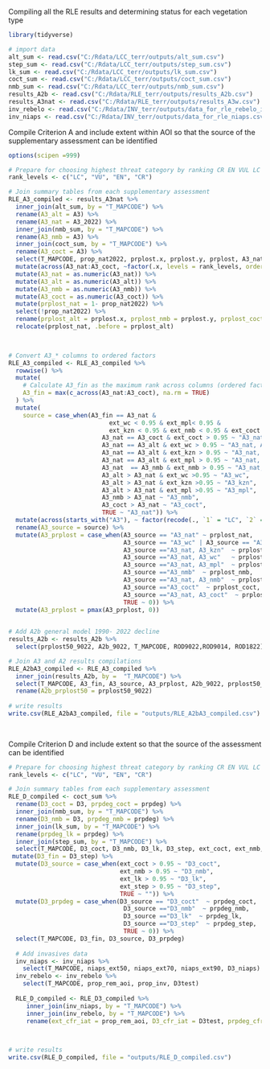 Compiling all the RLE results and determining status for each vegetation type

```r
library(tidyverse)

# import data
alt_sum <- read.csv("C:/Rdata/LCC_terr/outputs/alt_sum.csv")
step_sum <- read.csv("C:/Rdata/LCC_terr/outputs/step_sum.csv")
lk_sum <- read.csv("C:/Rdata/LCC_terr/outputs/lk_sum.csv")
coct_sum <- read.csv("C:/Rdata/LCC_terr/outputs/coct_sum.csv")
nmb_sum <- read.csv("C:/Rdata/LCC_terr/outputs/nmb_sum.csv")
results_A2b <- read.csv("C:/Rdata/RLE_terr/outputs/results_A2b.csv")
results_A3nat <- read.csv("C:/Rdata/RLE_terr/outputs/results_A3w.csv")
inv_rebelo <- read.csv("C:/Rdata/INV_terr/outputs/data_for_rle_rebelo_invwc.csv")
inv_niaps <- read.csv("C:/Rdata/INV_terr/outputs/data_for_rle_niaps.csv")
```

Compile Criterion A and include extent within AOI so that the source of the supplementary assessment can be identified

```r
options(scipen =999)

# Prepare for choosing highest threat category by ranking CR EN VUL LC
rank_levels <- c("LC", "VU", "EN", "CR")

# Join summary tables from each supplementary assessment
RLE_A3_compiled <- results_A3nat %>%
  inner_join(alt_sum, by = "T_MAPCODE") %>%
  rename(A3_alt = A3) %>%
  rename(A3_nat = A3_2022) %>%
  inner_join(nmb_sum, by = "T_MAPCODE") %>%
  rename(A3_nmb = A3) %>%
  inner_join(coct_sum, by = "T_MAPCODE") %>%
  rename(A3_coct = A3) %>%
  select(T_MAPCODE, prop_nat2022, prplost.x, prplost.y, prplost, A3_nat, A3_alt, A3_nmb,  A3_coct, ext_wc, ext_kzn, ext_mpl, ext_nmb, ext_coct) %>%
  mutate(across(A3_nat:A3_coct, ~factor(.x, levels = rank_levels, ordered = TRUE))) %>%
  mutate(A3_nat = as.numeric(A3_nat)) %>%
  mutate(A3_alt = as.numeric(A3_alt)) %>%
  mutate(A3_nmb = as.numeric(A3_nmb)) %>%
  mutate(A3_coct = as.numeric(A3_coct)) %>%
  mutate(prplost_nat = 1- prop_nat2022) %>%
  select(!prop_nat2022) %>%
  rename(prplost_alt = prplost.x, prplost_nmb = prplost.y, prplost_coct = prplost ) %>%
  relocate(prplost_nat, .before = prplost_alt)
  


# Convert A3_* columns to ordered factors
RLE_A3_compiled <- RLE_A3_compiled %>%
  rowwise() %>%
  mutate(
    # Calculate A3_fin as the maximum rank across columns (ordered factors are automatically ranked)
    A3_fin = max(c_across(A3_nat:A3_coct), na.rm = TRUE)
  ) %>%
  mutate(
    source = case_when(A3_fin == A3_nat & 
                            ext_wc < 0.95 & ext_mpl< 0.95 &  
                            ext_kzn < 0.95 & ext_nmb < 0.95 & ext_coct < 0.95 ~ "A3_nat",
                          A3_nat == A3_coct & ext_coct > 0.95 ~ "A3_nat, A3_coct",
                          A3_nat == A3_alt & ext_wc > 0.95 ~ "A3_nat, A3_wc",
                          A3_nat == A3_alt & ext_kzn > 0.95 ~ "A3_nat, A3_kzn",
                          A3_nat == A3_alt & ext_mpl > 0.95 ~ "A3_nat, A3_mpl",
                          A3_nat  == A3_nmb & ext_nmb > 0.95 ~ "A3_nat, A3_nmb",
                          A3_alt > A3_nat & ext_wc >0.95 ~ "A3_wc",
                          A3_alt > A3_nat & ext_kzn >0.95 ~ "A3_kzn",
                          A3_alt > A3_nat & ext_mpl >0.95 ~ "A3_mpl",
                          A3_nmb > A3_nat ~ "A3_nmb", 
                          A3_coct > A3_nat ~ "A3_coct", 
                          TRUE ~ "A3_nat")) %>%
  mutate(across(starts_with("A3"), ~ factor(recode(., `1` = "LC", `2` = "VU", `3` = "EN", `4` = "CR"), levels = rank_levels, ordered = TRUE))) %>%
  rename(A3_source = source) %>%
  mutate(A3_prplost = case_when(A3_source == "A3_nat" ~ prplost_nat,
                                A3_source == "A3_wc" | A3_source == "A3_kzn" | A3_source == "A3_mpl"  ~ prplost_alt, 
                                A3_source =="A3_nat, A3_kzn"  ~ prplost_alt, 
                                A3_source =="A3_nat, A3_wc"   ~ prplost_alt, 
                                A3_source =="A3_nat, A3_mpl"  ~ prplost_alt,  
                                A3_source =="A3_nmb"  ~ prplost_nmb, 
                                A3_source =="A3_nat, A3_nmb"  ~ prplost_nmb, 
                                A3_source =="A3_coct"  ~ prplost_coct, 
                                A3_source =="A3_nat, A3_coct"  ~ prplost_coct,
                                TRUE ~ 0)) %>%
  mutate(A3_prplost = pmax(A3_prplost, 0)) 

 
# Add A2b general model 1990- 2022 decline
results_A2b <- results_A2b %>%
  select(prplost50_9022, A2b_9022, T_MAPCODE, ROD9022,ROD9014, ROD1822)

# Join A3 and A2 results compilations
RLE_A2bA3_compiled <- RLE_A3_compiled %>%
  inner_join(results_A2b, by =  "T_MAPCODE") %>%
  select(T_MAPCODE, A3_fin, A3_source, A3_prplost, A2b_9022, prplost50_9022, ROD9022, ROD9014, ROD1822) %>%
  rename(A2b_prplost50 = prplost50_9022)
 
# write results
write.csv(RLE_A2bA3_compiled, file = "outputs/RLE_A2bA3_compiled.csv")                               
                              
   
```

Compile Criterion D and include extent so that the source of the assessment can be identified

```r

# Prepare for choosing highest threat category by ranking CR EN VUL LC
rank_levels <- c("LC", "VU", "EN", "CR")

# Join summary tables from each supplementary assessment
RLE_D_compiled <- coct_sum %>%
  rename(D3_coct = D3, prpdeg_coct = prpdeg) %>%
  inner_join(nmb_sum, by = "T_MAPCODE") %>%
  rename(D3_nmb = D3, prpdeg_nmb = prpdeg) %>%
  inner_join(lk_sum, by = "T_MAPCODE") %>%
  rename(prpdeg_lk = prpdeg) %>%
  inner_join(step_sum, by = "T_MAPCODE") %>%
  select(T_MAPCODE, D3_coct, D3_nmb, D3_lk, D3_step, ext_coct, ext_nmb, ext_lk, ext_step, prpdeg_coct, prpdeg_nmb, prpdeg_lk, prpdeg_step) %>%
 mutate(D3_fin = D3_step) %>%
  mutate(D3_source = case_when(ext_coct > 0.95 ~ "D3_coct", 
                               ext_nmb > 0.95 ~ "D3_nmb", 
                               ext_lk > 0.95 ~ "D3_lk", 
                               ext_step > 0.95 ~ "D3_step", 
                               TRUE ~ "")) %>%
  mutate(D3_prpdeg = case_when(D3_source == "D3_coct"  ~ prpdeg_coct, 
                                D3_source =="D3_nmb"  ~ prpdeg_nmb,  
                                D3_source =="D3_lk"  ~ prpdeg_lk,  
                                D3_source =="D3_step"  ~ prpdeg_step,   
                                TRUE ~ 0)) %>%
  select(T_MAPCODE, D3_fin, D3_source, D3_prpdeg) 
  
  # Add invasives data
  inv_niaps <- inv_niaps %>%
    select(T_MAPCODE, niaps_ext50, niaps_ext70, niaps_ext90, D3_niaps)
  inv_rebelo <- inv_rebelo %>%
    select(T_MAPCODE, prop_rem_aoi, prop_inv, D3test)
  
  RLE_D_compiled <- RLE_D3_compiled %>%
     inner_join(inv_niaps, by = "T_MAPCODE") %>%
     inner_join(inv_rebelo, by = "T_MAPCODE") %>%
     rename(ext_cfr_iat = prop_rem_aoi, D3_cfr_iat = D3test, prpdeg_cfr_iat =      prop_inv, prpdeg50_niaps = niaps_ext50, prpdeg70_niaps = niaps_ext70, prpdeg90_niaps = niaps_ext90)
  


# write results
write.csv(RLE_D_compiled, file = "outputs/RLE_D_compiled.csv")   
  
```
